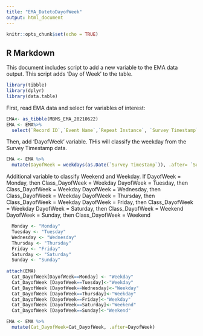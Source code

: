 ```yaml
---
title: "EMA_DatetoDayofWeek"
output: html_document
---
```


```r
knitr::opts_chunk$set(echo = TRUE)
```

## R Markdown

This document includes script to add a new variable to the EMA data output. This script adds 'Day of Week' to the table. 
```r
library(tibble)
library(dplyr)
library(data.table)

```


First, read EMA data and select for variables of interest:
```r
EMA<- as_tibble(MBMS_EMA_20210622)
EMA <- EMA%>%
  select(`Record ID`,`Event Name`,`Repeat Instance`, `Survey Timestamp`, Distressed, Excited, Upset, Scared, Enthusiastic, Alert, Inspired, Nervous, Determined, Afraid)
```

Then, add 'DayofWeek' variable. THis will classify the weekday from the Survey Timestamp data.
```r
EMA <- EMA %>%
  mutate(DayofWeek = weekdays(as.Date(`Survey Timestamp`)), .after= `Survey Timestamp`)

```

Additional variable to classify Weekend and Weekday.
If    DayofWeek = Monday, then Class_DayofWeek = Weekday
      DayofWeek = Tuesday, then Class_DayofWeek = Weekday
      DayofWeek = Wednesday, then Class_DayofWeek = Weekday
      DayofWeek = Thursday, then Class_DayofWeek = Weekday
      DayofWeek = Friday, then Class_DayofWeek = Weekday
      DayofWeek = Saturday, then Class_DayofWeek = Weekend
      DayofWeek = Sunday, then Class_DayofWeek = Weekend
```r
  Monday <- "Monday"
  Tuesday <- "Tuesday"
  Wednesday <- "Wednesday"
  Thursday <- "Thursday"
  Friday <- "Friday"
  Saturday <- "Saturday"
  Sunday <- "Sunday"
  
attach(EMA)
  Cat_DayofWeek[DayofWeek==Monday] <- "Weekday"
  Cat_DayofWeek [DayofWeek==Tuesday]<-"Weekday"
  Cat_DayofWeek [DayofWeek==Wednesday]<-"Weekday"
  Cat_DayofWeek [DayofWeek==Thursday]<-"Weekday"
  Cat_DayofWeek [DayofWeek==Friday]<-"Weekday"
  Cat_DayofWeek [DayofWeek==Saturday]<-"Weekend"
  Cat_DayofWeek [DayofWeek==Sunday]<-"Weekend"

EMA <- EMA %>%
  mutate(Cat_DayofWeek=Cat_DayofWeek, .after=DayofWeek)
```
      
  

